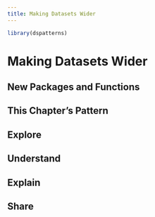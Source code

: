 ```yaml
---
title: Making Datasets Wider
---
```


```r
library(dspatterns)
```

# Making Datasets Wider

## New Packages and Functions  

## This Chapter's Pattern

## Explore

## Understand

## Explain

## Share

